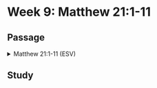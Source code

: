 # Week 9: Matthew 21:1-11

## Passage

<details>

<summary>Matthew 21:1-11 (ESV)</summary>

### **The Triumphal Entry**

**1** Now when they drew near to Jerusalem and came to Bethphage, to the Mount of Olives, then Jesus sent two disciples, **2** saying to them, “Go into the village in front of you, and immediately you will find a donkey tied, and a colt with her. Untie them and bring them to me. **3** If anyone says anything to you, you shall say, ‘The Lord needs them,’ and he will send them at once.” **4** This took place to fulfill what was spoken by the prophet, saying,

**5** “Say to the daughter of Zion,<br/>
‘Behold, your king is coming to you,<br />
    humble, and mounted on a donkey,<br />
    on a colt, the foal of a beast of burden.’”

**6** The disciples went and did as Jesus had directed them. **7** They brought the donkey and the colt and put on them their cloaks, and he sat on them. **8** Most of the crowd spread their cloaks on the road, and others cut branches from the trees and spread them on the road. **9** And the crowds that went before him and that followed him were shouting, “Hosanna to the Son of David! Blessed is he who comes in the name of the Lord! Hosanna in the highest!” **10** And when he entered Jerusalem, the whole city was stirred up, saying, “Who is this?” **11** And the crowds said, “This is the prophet Jesus, from Nazareth of Galilee.”

</details>

## Study
